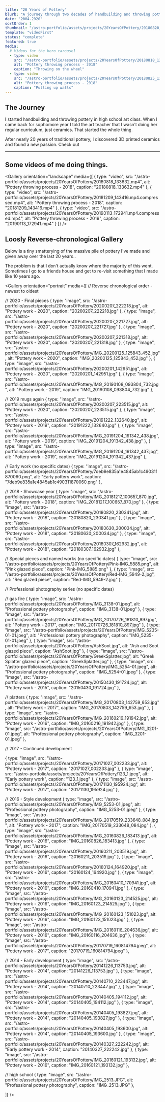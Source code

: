 ```yaml
---
title: "20 Years of Pottery"
blurb: "A journey through two decades of handbuilding and throwing pottery"
date: "2004-2020"
sortOrder: 1
thumbnail: "/astro-portfolio/assets/projects/20YearsOfPottery/20180820_230341.jpg"
template: "videoFirst"
status: "complete"
featured: true
media:
  # Videos for the hero carousel
  - type: video
    src: "/astro-portfolio/assets/projects/20YearsOfPottery/20180818_133632.mp4"
    alt: "Pottery throwing process - 2018"
    caption: "Throwing on the wheel"
  - type: video
    src: "/astro-portfolio/assets/projects/20YearsOfPottery/20180825_112841_001.mp4"
    alt: "Pottery throwing process - 2018"
    caption: "Pulling up walls"
---
```


## The Journey

I started handbuilding and throwing pottery in high school art class. When I came back for sophomore year I told the art teacher that I wasn't doing her regular curriculum, just ceramics. That started the whole thing.

After nearly 20 years of traditional pottery, I discovered 3D printed ceramics and found a new passion. Check out 

---


## Some videos of me doing things.

<Gallery orientation="landscape" media={[
  { type: "video", src: "/astro-portfolio/assets/projects/20YearsOfPottery/20180818_133632.mp4", alt: "Pottery throwing process - 2018", caption: "20180818_133632.mp4" },
  { type: "video", src: "/astro-portfolio/assets/projects/20YearsOfPottery/20181209_143416.mp4.compressed.mp4", alt: "Pottery throwing process - 2018", caption: "20181209_143416.mp4" },
  { type: "video", src: "/astro-portfolio/assets/projects/20YearsOfPottery/20190113_172941.mp4.compressed.mp4", alt: "Pottery throwing process - 2019", caption: "20190113_172941.mp4" }
]} />

## Loosly Reverse-chronological Gallery

Below is a tiny smatterying of the massive pile of pottery I've made and given away over the last 20 years..

The problem is that I don't actually know where the majority of this went. Sometimes I go to a friends house and get to re-visit something that I made like 10 years ago.

<Gallery orientation="portrait" media={[
  // Reverse chronological order - newest to oldest

  // 2020 - Final pieces
  { type: "image", src: "/astro-portfolio/assets/projects/20YearsOfPottery/20200207_222218.jpg", alt: "Pottery work - 2020", caption: "20200207_222218.jpg" },
  { type: "image", src: "/astro-portfolio/assets/projects/20YearsOfPottery/20200207_221727.jpg", alt: "Pottery work - 2020", caption: "20200207_221727.jpg" },
  { type: "image", src: "/astro-portfolio/assets/projects/20YearsOfPottery/20200207_221318.jpg", alt: "Pottery work - 2020", caption: "20200207_221318.jpg" },
  { type: "image", src: "/astro-portfolio/assets/projects/20YearsOfPottery/IMG_20200125_125843_452.jpg", alt: "Pottery work - 2020", caption: "IMG_20200125_125843_452.jpg" },
  { type: "image", src: "/astro-portfolio/assets/projects/20YearsOfPottery/20200201_142951.jpg", alt: "Pottery work - 2020", caption: "20200201_142951.jpg" },
  { type: "image", src: "/astro-portfolio/assets/projects/20YearsOfPottery/IMG_20190108_093804_732.jpg", alt: "Pottery work - 2019", caption: "IMG_20190108_093804_732.jpg" },
  
  
  // 2019 mugs again
  { type: "image", src: "/astro-portfolio/assets/projects/20YearsOfPottery/20200207_223515.jpg", alt: "Pottery work - 2020", caption: "20200207_223515.jpg" },
  { type: "image", src: "/astro-portfolio/assets/projects/20YearsOfPottery/20191222_132640.jpg", alt: "Pottery work - 2019", caption: "20191222_132640.jpg" },
  { type: "image", src: "/astro-portfolio/assets/projects/20YearsOfPottery/IMG_20191204_191342_438.jpg", alt: "Pottery work - 2019", caption: "IMG_20191204_191342_438.jpg" },
  { type: "image", src: "/astro-portfolio/assets/projects/20YearsOfPottery/IMG_20191204_191342_437.jpg", alt: "Pottery work - 2019", caption: "IMG_20191204_191342_437.jpg" },
    
  
  // Early work (no specific dates)
  { type: "image", src: "/astro-portfolio/assets/projects/20YearsOfPottery/7deb9e835a1e4845ab1c490311870060.png", alt: "Early pottery work", caption: "7deb9e835a1e4845ab1c490311870060.png" },


  // 2018 - Showcase year
  { type: "image", src: "/astro-portfolio/assets/projects/20YearsOfPottery/IMG_20181217_100657_870.jpg", alt: "Pottery work - 2018", caption: "IMG_20181217_100657_870.jpg" },
  { type: "image", src: "/astro-portfolio/assets/projects/20YearsOfPottery/20180820_230341.jpg", alt: "Pottery work - 2018", caption: "20180820_230341.jpg" },
  { type: "image", src: "/astro-portfolio/assets/projects/20YearsOfPottery/20180630_200034.jpg", alt: "Pottery work - 2018", caption: "20180630_200034.jpg" },
  { type: "image", src: "/astro-portfolio/assets/projects/20YearsOfPottery/20180307_162932.jpg", alt: "Pottery work - 2018", caption: "20180307_162932.jpg" },
  

  // Special pieces and named works (no specific dates)
  { type: "image", src: "/astro-portfolio/assets/projects/20YearsOfPottery/Pink-IMG_5885.png", alt: "Pink glazed piece", caption: "Pink-IMG_5885.png" },
  { type: "image", src: "/astro-portfolio/assets/projects/20YearsOfPottery/Red-IMG_5949-2.jpg", alt: "Red glazed piece", caption: "Red-IMG_5949-2.jpg" },
  

// Professional photography series (no specific dates)

  // gas fire
  { type: "image", src: "/astro-portfolio/assets/projects/20YearsOfPottery/IMG_3138-01.jpeg", alt: "Professional pottery photography", caption: "IMG_3138-01.jpeg" },
  { type: "image", src: "/astro-portfolio/assets/projects/20YearsOfPottery/IMG_20170726_181810_897.jpg", alt: "Pottery work - 2017", caption: "IMG_20170726_181810_897.jpg" },
  { type: "image", src: "/astro-portfolio/assets/projects/20YearsOfPottery/IMG_5235-01-01.jpeg", alt: "Professional pottery photography", caption: "IMG_5235-01-01.jpeg" },
  { type: "image", src: "/astro-portfolio/assets/projects/20YearsOfPottery/AshSoot.jpg", alt: "Ash and Soot glazed piece", caption: "AshSoot.jpg" },
  { type: "image", src: "/astro-portfolio/assets/projects/20YearsOfPottery/GreekSplatter.jpg", alt: "Greek Splatter glazed piece", caption: "GreekSplatter.jpg" },
  { type: "image", src: "/astro-portfolio/assets/projects/20YearsOfPottery/IMG_5254-01.jpeg", alt: "Professional pottery photography", caption: "IMG_5254-01.jpeg" },
  { type: "image", src: "/astro-portfolio/assets/projects/20YearsOfPottery/20150430_191724.jpg", alt: "Pottery work - 2015", caption: "20150430_191724.jpg" },
  
  // platters
  { type: "image", src: "/astro-portfolio/assets/projects/20YearsOfPottery/IMG_20170803_142759_653.jpg", alt: "Pottery work - 2017", caption: "IMG_20170803_142759_653.jpg" },
  { type: "image", src: "/astro-portfolio/assets/projects/20YearsOfPottery/IMG_20160216_191942.jpg", alt: "Pottery work - 2016", caption: "IMG_20160216_191942.jpg" },
  { type: "image", src: "/astro-portfolio/assets/projects/20YearsOfPottery/IMG_3201-01.jpeg", alt: "Professional pottery photography", caption: "IMG_3201-01.jpeg" },

  

  // 2017 - Continued development
  

  { type: "image", src: "/astro-portfolio/assets/projects/20YearsOfPottery/20171027_002233.jpg", alt: "Pottery work - 2017", caption: "20171027_002233.jpg" },
  { type: "image", src: "/astro-portfolio/assets/projects/20YearsOfPottery/123_1.jpeg", alt: "Early pottery work", caption: "123_1.jpeg" },
  { type: "image", src: "/astro-portfolio/assets/projects/20YearsOfPottery/20171130_195924.jpg", alt: "Pottery work - 2017", caption: "20171130_195924.jpg" },
  
  // 2016 - Style development
  { type: "image", src: "/astro-portfolio/assets/projects/20YearsOfPottery/IMG_5253-01.jpeg", alt: "Professional pottery photography", caption: "IMG_5253-01.jpeg" },
  { type: "image", src: "/astro-portfolio/assets/projects/20YearsOfPottery/IMG_20170519_233648_084.jpg", alt: "Pottery work - 2017", caption: "IMG_20170519_233648_084.jpg" },
  { type: "image", src: "/astro-portfolio/assets/projects/20YearsOfPottery/IMG_20160826_183413.jpg", alt: "Pottery work - 2016", caption: "IMG_20160826_183413.jpg" },
  { type: "image", src: "/astro-portfolio/assets/projects/20YearsOfPottery/20160211_203519.jpg", alt: "Pottery work - 2016", caption: "20160211_203519.jpg" },
  { type: "image", src: "/astro-portfolio/assets/projects/20YearsOfPottery/20160124_164920.jpg", alt: "Pottery work - 2016", caption: "20160124_164920.jpg" },
  { type: "image", src: "/astro-portfolio/assets/projects/20YearsOfPottery/IMG_20160410_170941.jpg", alt: "Pottery work - 2016", caption: "IMG_20160410_170941.jpg" },
  { type: "image", src: "/astro-portfolio/assets/projects/20YearsOfPottery/IMG_20160123_214525.jpg", alt: "Pottery work - 2016", caption: "IMG_20160123_214525.jpg" },
  { type: "image", src: "/astro-portfolio/assets/projects/20YearsOfPottery/IMG_20160123_151023.jpg", alt: "Pottery work - 2016", caption: "IMG_20160123_151023.jpg" },
  { type: "image", src: "/astro-portfolio/assets/projects/20YearsOfPottery/IMG_20160116_204636.jpg", alt: "Pottery work - 2016", caption: "IMG_20160116_204636.jpg" },
  { type: "image", src: "/astro-portfolio/assets/projects/20YearsOfPottery/20170719_160814794.jpeg", alt: "Pottery work - 2017", caption: "20170719_160814794.jpeg" },
  
  
  // 2014 - Early development
  { type: "image", src: "/astro-portfolio/assets/projects/20YearsOfPottery/20141226_113753.jpg", alt: "Pottery work - 2014", caption: "20141226_113753.jpg" },
  { type: "image", src: "/astro-portfolio/assets/projects/20YearsOfPottery/20140710_223447.jpg", alt: "Pottery work - 2014", caption: "20140710_223447.jpg" },
  { type: "image", src: "/astro-portfolio/assets/projects/20YearsOfPottery/20140405_194112.jpg", alt: "Pottery work - 2014", caption: "20140405_194112.jpg" },
  { type: "image", src: "/astro-portfolio/assets/projects/20YearsOfPottery/20140405_193827.jpg", alt: "Pottery work - 2014", caption: "20140405_193827.jpg" },
  { type: "image", src: "/astro-portfolio/assets/projects/20YearsOfPottery/20140405_193600.jpg", alt: "Pottery work - 2014", caption: "20140405_193600.jpg" },
  { type: "image", src: "/astro-portfolio/assets/projects/20YearsOfPottery/20140327_222242.jpg", alt: "Early pottery work - 2014", caption: "20140327_222242.jpg" },
  { type: "image", src: "/astro-portfolio/assets/projects/20YearsOfPottery/IMG_20160121_193132.jpg", alt: "Pottery work - 2016", caption: "IMG_20160121_193132.jpg" },
  
  // high school
  { type: "image", src: "/astro-portfolio/assets/projects/20YearsOfPottery/IMG_2513.JPG", alt: "Professional pottery photography", caption: "IMG_2513.JPG" },
  
]} />
